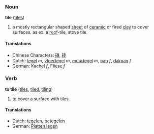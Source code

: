 === Noun  ===
'''tile''' ([[tiles]])

#a mostly rectangular shaped [[sheet]] of [[ceramic]] or fired [[clay]] to cover surfaces. as ex. a [[roof]]-tile, stove tile.

==== Translations ====
*Chinese Characters: [[磚]], [[砖]]
*Dutch: [[tegel]] ''m'', [[vloertegel]] ''m'', [[muurtegel]] ''m'', [[pan]] ''f'', [[dakpan]] ''f''
*German: [[Kachel]] ''f'', [[Fliese]] ''f''

=== Verb ===
'''to tile''' ([[tiles]], [[tiled]], [[tiling]])

#to cover a surface with tiles.

==== Translations ====
*Dutch: [[tegelen]], [[betegelen]]
*German: [[Platten legen]]